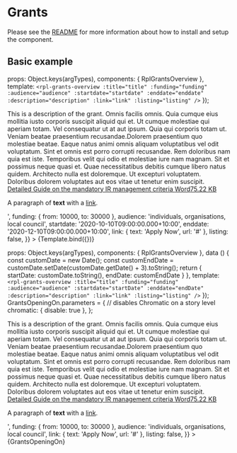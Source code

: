 
<Meta title="Organisms/Grants" />

# Grants
Please see the [README](https://github.com/dpc-sdp/ripple/blob/master/packages/components/Organisms/Grants/README.md) for more information about how to install and setup the component.

## Basic example

  props: Object.keys(argTypes),
  components: { RplGrantsOverview },
  template: `<rpl-grants-overview :title="title" :funding="funding" :audience="audience" :startdate="startdate" :enddate="enddate" :description="description" :link="link" :listing="listing" />`
});

<Canvas>
  <Story
    name="Default"
    args={{
      title: 'Program Overview',
      description: '<p>This is a description of the grant. Omnis facilis omnis. Quia cumque eius mollitia iusto corporis suscipit aliquid qui et. Ut cumque molestiae qui aperiam totam. Vel consequatur ut at aut ipsum. Quia qui corporis totam ut. Veniam beatae praesentium recusandae.Dolorem praesentium quo molestiae beatae. Eaque natus animi omnis aliquam voluptatibus vel odit voluptatum. Sint et omnis est porro corrupti recusandae. Rem doloribus nam quia est iste. Temporibus velit qui odio et molestiae iure nam magnam. Sit et possimus neque quasi et. Quae necessitatibus debitis cumque libero natus quidem. Architecto nulla est doloremque. Ut excepturi voluptatem. Doloribus dolorem voluptates aut eos vitae ut tenetur enim suscipit. <article class="embedded-entity embedded-entity--media embedded-entity--media--document"><article class="media media--type-document media--view-mode-embedded"><div class="field field--name-field-media-file field--type-file field--label-hidden field__item"><span class="file file--mime-application-vnd-openxmlformats-officedocument-wordprocessingml-document file--x-office-document"><a href="https://nginx-php-content-vic-develop.lagoon.vicsdp.amazee.io/sites/default/files/2018-10/Detailed%20Guide%20on%20the%20mandatory%20IR%20management%20criteria.docx" aria-label=" Detailed Guide on the mandatory IR management criteria  File type: Word. Size: 75.22 KB." class="x-office-document tide-external-link" target="_blank"><span class="file--title"> Detailed Guide on the mandatory IR management criteria </span><span class="file--type">Word</span><span class="file--size">75.22 KB</span></a></span></div></article></article> <p>A paragraph of <strong>text</strong> with a <a href="https://vic.gov.au">link</a>.</p>',
      funding: { from: 10000, to: 30000 },
      audience: 'individuals, organisations, local council',
      startdate: '2020-10-10T09:00:00.000+10:00',
      enddate: '2020-12-10T09:00:00.000+10:00',
      link: { text: 'Apply Now', url: '#' },
      listing: false,
    }}
  >
    {Template.bind({})}
  </Story>
</Canvas>

  props: Object.keys(argTypes),
  components: { RplGrantsOverview },
  data () {
    const customDate = new Date();
    const customEndDate = customDate.setDate(customDate.getDate() + 3).toString();
    return {
      startDate: customDate.toString(),
      endDate: customEndDate
    }
  },
  template: `<rpl-grants-overview :title="title" :funding="funding" :audience="audience" :startdate="startDate" :enddate="endDate" :description="description" :link="link" :listing="listing" />`
});
GrantsOpeningOn.parameters = {
  // disables Chromatic on a story level
  chromatic: { disable: true },
};

<Canvas>
  <Story
    name="Open - Countdown displayed"
    args={{
      title: 'Program Overview',
      description: '<p>This is a description of the grant. Omnis facilis omnis. Quia cumque eius mollitia iusto corporis suscipit aliquid qui et. Ut cumque molestiae qui aperiam totam. Vel consequatur ut at aut ipsum. Quia qui corporis totam ut. Veniam beatae praesentium recusandae.Dolorem praesentium quo molestiae beatae. Eaque natus animi omnis aliquam voluptatibus vel odit voluptatum. Sint et omnis est porro corrupti recusandae. Rem doloribus nam quia est iste. Temporibus velit qui odio et molestiae iure nam magnam. Sit et possimus neque quasi et. Quae necessitatibus debitis cumque libero natus quidem. Architecto nulla est doloremque. Ut excepturi voluptatem. Doloribus dolorem voluptates aut eos vitae ut tenetur enim suscipit. <article class="embedded-entity embedded-entity--media embedded-entity--media--document"><article class="media media--type-document media--view-mode-embedded"><div class="field field--name-field-media-file field--type-file field--label-hidden field__item"><span class="file file--mime-application-vnd-openxmlformats-officedocument-wordprocessingml-document file--x-office-document"><a href="https://nginx-php-content-vic-develop.lagoon.vicsdp.amazee.io/sites/default/files/2018-10/Detailed%20Guide%20on%20the%20mandatory%20IR%20management%20criteria.docx" aria-label=" Detailed Guide on the mandatory IR management criteria  File type: Word. Size: 75.22 KB." class="x-office-document tide-external-link" target="_blank"><span class="file--title"> Detailed Guide on the mandatory IR management criteria </span><span class="file--type">Word</span><span class="file--size">75.22 KB</span></a></span></div></article></article> <p>A paragraph of <strong>text</strong> with a <a href="https://vic.gov.au">link</a>.</p>',
      funding: { from: 10000, to: 30000 },
      audience: 'individuals, organisations, local council',
      link: { text: 'Apply Now', url: '#' },
      listing: false,
    }}
  >
    {GrantsOpeningOn}
  </Story>
</Canvas>

<ArgsTable of={RplGrantsOverview} />
